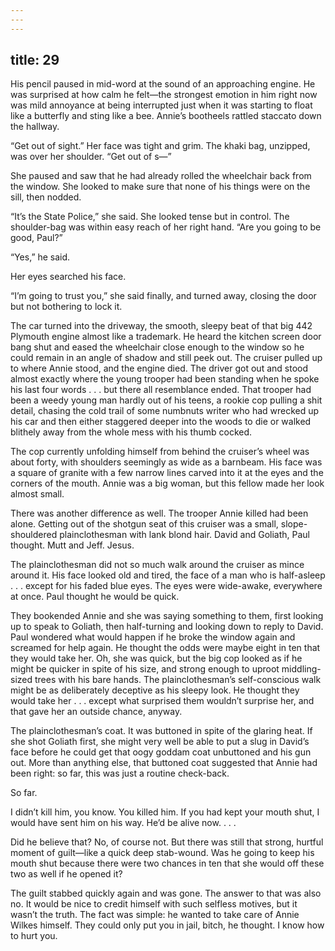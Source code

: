 ```yaml
---
---
---
```

title: 29
---




His pencil paused in mid-word at the sound of an approaching engine. He was surprised at how calm he felt—the strongest emotion in him right now was mild annoyance at being interrupted just when it was starting to float like a butterfly and sting like a bee. Annie’s bootheels rattled staccato down the hallway.

“Get out of sight.” Her face was tight and grim. The khaki bag, unzipped, was over her shoulder. “Get out of s—”

She paused and saw that he had already rolled the wheelchair back from the window. She looked to make sure that none of his things were on the sill, then nodded.

“It’s the State Police,” she said. She looked tense but in control. The shoulder-bag was within easy reach of her right hand. “Are you going to be good, Paul?”

“Yes,” he said.

Her eyes searched his face.

“I’m going to trust you,” she said finally, and turned away, closing the door but not bothering to lock it.

The car turned into the driveway, the smooth, sleepy beat of that big 442 Plymouth engine almost like a trademark. He heard the kitchen screen door bang shut and eased the wheelchair close enough to the window so he could remain in an angle of shadow and still peek out. The cruiser pulled up to where Annie stood, and the engine died. The driver got out and stood almost exactly where the young trooper had been standing when he spoke his last four words . . . but there all resemblance ended. That trooper had been a weedy young man hardly out of his teens, a rookie cop pulling a shit detail, chasing the cold trail of some numbnuts writer who had wrecked up his car and then either staggered deeper into the woods to die or walked blithely away from the whole mess with his thumb cocked.

The cop currently unfolding himself from behind the cruiser’s wheel was about forty, with shoulders seemingly as wide as a barnbeam. His face was a square of granite with a few narrow lines carved into it at the eyes and the corners of the mouth. Annie was a big woman, but this fellow made her look almost small.

There was another difference as well. The trooper Annie killed had been alone. Getting out of the shotgun seat of this cruiser was a small, slope-shouldered plainclothesman with lank blond hair. David and Goliath, Paul thought. Mutt and Jeff. Jesus.

The plainclothesman did not so much walk around the cruiser as mince around it. His face looked old and tired, the face of a man who is half-asleep . . . except for his faded blue eyes. The eyes were wide-awake, everywhere at once. Paul thought he would be quick.

They bookended Annie and she was saying something to them, first looking up to speak to Goliath, then half-turning and looking down to reply to David. Paul wondered what would happen if he broke the window again and screamed for help again. He thought the odds were maybe eight in ten that they would take her. Oh, she was quick, but the big cop looked as if he might be quicker in spite of his size, and strong enough to uproot middling-sized trees with his bare hands. The plainclothesman’s self-conscious walk might be as deliberately deceptive as his sleepy look. He thought they would take her . . . except what surprised them wouldn’t surprise her, and that gave her an outside chance, anyway.

The plainclothesman’s coat. It was buttoned in spite of the glaring heat. If she shot Goliath first, she might very well be able to put a slug in David’s face before he could get that oogy goddam coat unbuttoned and his gun out. More than anything else, that buttoned coat suggested that Annie had been right: so far, this was just a routine check-back.

So far.

I didn’t kill him, you know. You killed him. If you had kept your mouth shut, I would have sent him on his way. He’d be alive now. . . .

Did he believe that? No, of course not. But there was still that strong, hurtful moment of guilt—like a quick deep stab-wound. Was he going to keep his mouth shut because there were two chances in ten that she would off these two as well if he opened it?

The guilt stabbed quickly again and was gone. The answer to that was also no. It would be nice to credit himself with such selfless motives, but it wasn’t the truth. The fact was simple: he wanted to take care of Annie Wilkes himself. They could only put you in jail, bitch, he thought. I know how to hurt you.